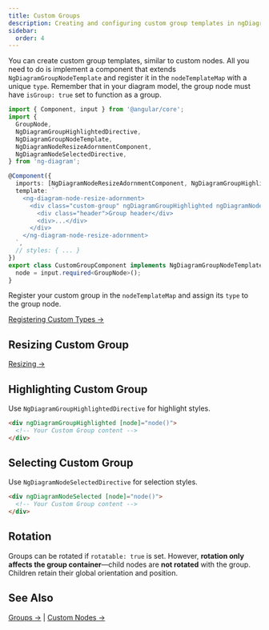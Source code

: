 ```yaml
---
title: Custom Groups
description: Creating and configuring custom group templates in ngDiagram
sidebar:
  order: 4
---
```


You can create custom group templates, similar to custom nodes.
All you need to do is implement a component that extends `NgDiagramGroupNodeTemplate` and register it in the `nodeTemplateMap` with a unique `type`.
Remember that in your diagram model, the group node must have `isGroup: true` set to function as a group.

```typescript {22}
import { Component, input } from '@angular/core';
import {
  GroupNode,
  NgDiagramGroupHighlightedDirective,
  NgDiagramGroupNodeTemplate,
  NgDiagramNodeResizeAdornmentComponent,
  NgDiagramNodeSelectedDirective,
} from 'ng-diagram';

@Component({
  imports: [NgDiagramNodeResizeAdornmentComponent, NgDiagramGroupHighlightedDirective, NgDiagramNodeSelectedDirective],
  template: `
    <ng-diagram-node-resize-adornment>
      <div class="custom-group" ngDiagramGroupHighlighted ngDiagramNodeSelected [node]="node()">
        <div class="header">Group header</div>
        <div>...</div>
      </div>
    </ng-diagram-node-resize-adornment>
  `,
  // styles: { ... }
})
export class CustomGroupComponent implements NgDiagramGroupNodeTemplate {
  node = input.required<GroupNode>();
}
```

Register your custom group in the `nodeTemplateMap` and assign its `type` to the group node.

[Registering Custom Types →](/docs/internals/nodes/custom-nodes/#registering-custom-node-types)

## Resizing Custom Group

[Resizing →](/docs/internals/nodes/resizing)

## Highlighting Custom Group

Use `NgDiagramGroupHighlightedDirective` for highlight styles.

```html
<div ngDiagramGroupHighlighted [node]="node()">
  <!-- Your Custom Group content -->
</div>
```

## Selecting Custom Group

Use `NgDiagramNodeSelectedDirective` for selection styles.

```html
<div ngDiagramNodeSelected [node]="node()">
  <!-- Your Custom Group content -->
</div>
```

## Rotation

Groups can be rotated if `rotatable: true` is set.
However, **rotation only affects the group container**—child nodes are **not rotated** with the group.
Children retain their global orientation and position.

## See Also

[Groups →](/docs/internals/nodes/groups) | [Custom Nodes →](/docs/internals/nodes/custom-nodes)

